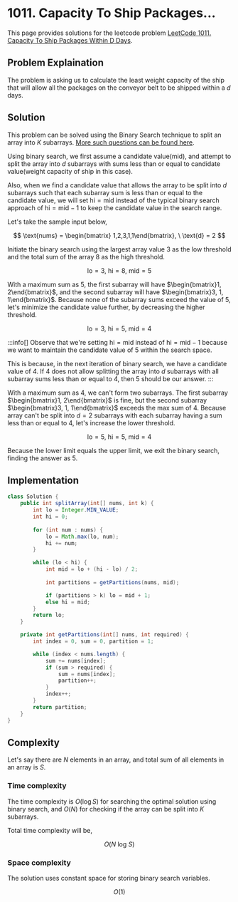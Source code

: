 
# 1011. Capacity To Ship Packages...

This page provides solutions for the leetcode problem [LeetCode 1011. Capacity To Ship Packages Within D Days](https://leetcode.com/problems/capacity-to-ship-packages-within-d-days/).

## Problem Explaination 

The problem is asking us to calculate the least weight capacity of the ship that will allow all the packages on the conveyor belt to be shipped within a $d$ days.

## Solution

This problem can be solved using the Binary Search technique to split an array into $K$ subarrays. [More such questions can be found here](/binary-search/split-array-into-k-subarrays).

Using binary search, we first assume a candidate value($\text{mid}$), and attempt to split the array into $d$ subarrays with sums less than or equal to candidate value(weight capacity of ship in this case).

Also, when we find a candidate value that allows the array to be split into $d$ subarrays such that each subarray sum is less than or equal to the candidate value, we will set $\text{hi} = \text{mid}$ instead of the typical binary search approach of $\text{hi} = \text{mid} - 1$ to keep the candidate value in the search range.

Let's take the sample input below,

$$
\text{nums} = \begin{bmatrix} 1,2,3,1,1\end{bmatrix},  \ \text{d} = 2
$$

Initiate the binary search using the largest array value $3$ as the low threshold and the total sum of the array $8$ as the high threshold.

$$
\text{lo} = 3, \ \text{hi} = 8, \ \text{mid} = 5
$$

With a maximum sum as $5$, the first subarray will have $\begin{bmatrix}1, 2\end{bmatrix}$, and the second subarray will have $\begin{bmatrix}3, 1, 1\end{bmatrix}$. Because none of the subarray sums exceed the value of $5$, let's minimize the candidate value further, by decreasing the higher threshold.

$$
\text{lo} = 3, \ \text{hi} = 5, \ \text{mid} = 4
$$

:::info[]
Observe that we're setting $\text{hi} = \text{mid}$ instead of $\text{hi} = \text{mid} - 1$ because we want to maintain the candidate value of $5$ within the search space.

This is because, in the next iteration of binary search, we have a candidate value of $4$. If $4$ does not allow splitting the array into $d$ subarrays with all subarray sums less than or equal to $4$, then $5$ should be our answer.
:::

With a maximum sum as $4$, we can't form two subarrays. The first subarray $\begin{bmatrix}1, 2\end{bmatrix}$ is fine, but the second subarray $\begin{bmatrix}3, 1, 1\end{bmatrix}$ exceeds the max sum of $4$. Because array can't be split into $d=2$ subarrays with each subarray having a sum less than or equal to $4$, let's increase the lower threshold.

$$
\text{lo} = 5, \ \text{hi} = 5, \ \text{mid} = 4
$$

Because the lower limit equals the upper limit, we exit the binary search, finding the answer as $5$.


## Implementation

<Tabs>
  <TabItem value="Java" label="Java" default>

```java
class Solution {
    public int splitArray(int[] nums, int k) {
        int lo = Integer.MIN_VALUE;
        int hi = 0;
        
        for (int num : nums) {
            lo = Math.max(lo, num); 
            hi += num; 
        }

        while (lo < hi) {
            int mid = lo + (hi - lo) / 2; 
            
            int partitions = getPartitions(nums, mid); 

            if (partitions > k) lo = mid + 1; 
            else hi = mid; 
        }
        return lo; 
    }

    private int getPartitions(int[] nums, int required) {
        int index = 0, sum = 0, partition = 1;

        while (index < nums.length) {
            sum += nums[index]; 
            if (sum > required) {
                sum = nums[index]; 
                partition++; 
            }
            index++;
        }
        return partition;
    }
}
```
</TabItem>
</Tabs>

## Complexity 

Let's say there are $N$ elements in an array, and total sum of all elements in an array is $S$.

### Time complexity 

The time complexity is $O(\log S)$ for searching the optimal solution using binary search, and $O(N)$ for checking if the array can be split into $K$ subarrays. 

Total time complexity will be, 

$$
O(N \ \text{log} \ S)
$$



### Space complexity

The solution uses constant space for storing binary search variables.

$$
O(1)
$$

